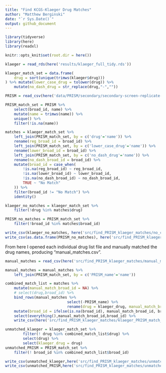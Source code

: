 ```yaml
---
title: "Find KCGS-Klaeger Drug Matches"
author: "Matthew Berginski"
date: "`r Sys.Date()`"
output: github_document
---
```


```r
library(tidyverse)
library(here)
library(readxl)

knitr::opts_knit$set(root.dir = here())
```

```r
klaeger = read_rds(here('results/klaeger_full_tidy.rds'))

klaeger_match_set = data.frame(
	drug = sort(unique(trimws(klaeger$drug)))
) %>% mutate(lower_case_drug = tolower(drug)) %>%
	mutate(no_dash_drug = str_replace(drug,"-",""))

PRISM = read_csv(here('data/PRISM/secondary/secondary-screen-replicate-treatment-info.csv'))

PRISM_match_set = PRISM %>%
	select(broad_id, name) %>%
	mutate(name = trimws(name)) %>%
	unique() %>%
	filter(!is.na(name))

matches = klaeger_match_set %>% 
	left_join(PRISM_match_set, by = c('drug'='name')) %>%
	rename(reg_broad_id = broad_id) %>%
	left_join(PRISM_match_set, by = c('lower_case_drug'='name')) %>%
	rename(lower_broad_id = broad_id) %>%
	left_join(PRISM_match_set, by = c('no_dash_drug'='name')) %>%
	rename(no_dash_broad_id = broad_id) %>%
	mutate(broad_id = case_when(
		!is.na(reg_broad_id) ~ reg_broad_id,
		!is.na(lower_broad_id) ~ lower_broad_id,
		!is.na(no_dash_broad_id) ~ no_dash_broad_id,
		TRUE ~ "No Match"
	)) %>%
	filter(broad_id != "No Match") %>%
	identity()

klaeger_no_matches = klaeger_match_set %>%
	filter(!drug %in% matches$drug)

PRISM_no_matches = PRISM_match_set %>%
	filter(!broad_id %in% matches$broad_id)

write_csv(klaeger_no_matches, here('src/find_PRISM_klaeger_matches/no_clear_match_klaeger_drug_list.csv'))
write_csv(as.data.frame(PRISM_no_matches), here('src/find_PRISM_klaeger_matches/no_clear_match_PRISM_drug_list.csv'))
```

From here I opened each individual drug list file and manually matched the drug names, producing "manual_matches.csv". 

```r
manual_matches = read_csv(here('src/find_PRISM_klaeger_matches/manual_matches.csv'))

manual_matches = manual_matches %>%
	left_join(PRISM_match_set, by = c('PRISM_name'='name'))

combined_match_list = matches %>%
	mutate(manual_match_broad_id = NA) %>%
	# select(drug,broad_id) %>%
	bind_rows(manual_matches %>%
							select(-PRISM_name) %>%
							rename(drug = klaeger_drug, manual_match_broad_id = broad_id)) %>%
	mutate(broad_id = ifelse(is.na(broad_id), manual_match_broad_id, broad_id)) %>%
	select(everything(),manual_match_broad_id,broad_id) %>%
	write_csv(here('src/find_PRISM_klaeger_matches/klaeger_PRISM_match_list.csv'))

unmatched_klaeger = klaeger_match_set %>% 
		filter(! drug %in% combined_match_list$drug) %>% 
		select(drug) %>% 
		select(klaeger_drug = drug)
unmatched_PRISM = PRISM_match_set %>%
	filter(! broad_id %in% combined_match_list$broad_id)

write_csv(unmatched_klaeger,here('src/find_PRISM_klaeger_matches/unmatched_klaeger.csv'))
write_csv(unmatched_PRISM,here('src/find_PRISM_klaeger_matches/unmatched_PRISM.csv'))
```